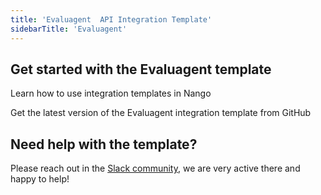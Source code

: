 ```yaml
---
title: 'Evaluagent  API Integration Template'
sidebarTitle: 'Evaluagent'
---
```


## Get started with the Evaluagent  template

<Card title="How to use integration templates"
      href="/understand/concepts/templates"
      icon="book-open">
    Learn how to use integration templates in Nango
</Card>

<Card title="Get the Evaluagent  template"
      href="https://github.com/NangoHQ/nango/tree/master/integration-templates/evaluagent"
      icon="github">
    Get the latest version of the Evaluagent  integration template from GitHub
</Card>

## Need help with the template?
Please reach out in the [Slack community](https://nango.dev/slack), we are very active there and happy to help!